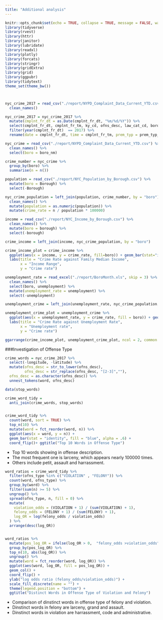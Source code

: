 ```yaml
---
title: "Additional analysis"
---
```




```r
knitr::opts_chunk$set(echo = TRUE, collapse = TRUE, message = FALSE, warning = FALSE)
library(tidyverse)
library(rvest)
library(httr)
library(janitor)
library(lubridate)
library(readxl)
library(plotly)
library(forcats)
library(stringr)
library(gridExtra)
library(grid)
library(ggpubr)
library(tidytext)
theme_set(theme_bw())



nyc_crime_2017 = read_csv("./report/NYPD_Complaint_Data_Current_YTD.csv") %>%
  clean_names()

nyc_crime_2017 = nyc_crime_2017 %>%
  mutate(cmplnt_fr_dt = as.Date(cmplnt_fr_dt, "%m/%d/%Y")) %>%
  select(cmplnt_fr_dt, cmplnt_fr_tm, ky_cd, ofns_desc, law_cat_cd, boro_nm, prem_typ_desc, longitude, latitude) %>%
  filter(year(cmplnt_fr_dt)  == 2017) %>%
  rename(date = cmplnt_fr_dt, time = cmplnt_fr_tm, prem_typ = prem_typ_desc, ofns_type = law_cat_cd, boro = boro_nm)
```


```r
nyc_crime = read_csv("./report/NYPD_Complaint_Data_Current_YTD.csv") %>%
  clean_names() %>%
  select(boro = boro_nm)

crime_number = nyc_crime %>%
  group_by(boro) %>%
  summarise(n = n()) 

population = read_csv("./report/NYC_Population_by_Borough.csv") %>%
  mutate(boro = Borough) %>%
  select(-Borough)

nyc_crime_population = left_join(population, crime_number, by = "boro") %>%
  clean_names() %>%
  mutate(population = as.numeric(population)) %>%
  mutate(crime_rate = n / population * 100000)
```

```r
income = read_csv("./report/NYC_Income_by_Borough.csv") %>%
  clean_names() %>%
  mutate(boro = borough) %>%
  select(-borough)

crime_income = left_join(income, nyc_crime_population, by = "boro")

crime_income_plot = crime_income %>%
  ggplot(aes(x = income, y = crime_rate, fill=boro)) + geom_bar(stat="identity") +
  labs(title = "Crime Rate against Family Median Income",
       x = "Income Range",
       y = "Crime rate")
```

```r
unemployment_rate = read_excel("./report/BoroMonth.xls", skip = 3) %>%
  clean_names() %>%
  select(boro, unemployment) %>%
  mutate(unemployment_rate = unemployment) %>%
  select(-unemployment)

unemployment_crime = left_join(unemployment_rate, nyc_crime_population, by = "boro")
```

```r
unemployment_crime_plot = unemployment_crime %>%
  ggplot(aes(x = unemployment_rate, y = crime_rate, fill = boro)) + geom_bar(stat="identity") +
  labs(title = "Crime Rate against Unemployment Rate",
       x = "Unemployment rate",
       y = "Crime rate")

```


```r
ggarrange(crime_income_plot, unemployment_crime_plot, ncol = 2, common.legend = TRUE)
```

###Investigation of Offense Type

```r


crime_words = nyc_crime_2017 %>%
  select(-longitude, -latitude) %>%
  mutate(ofns_desc = str_to_lower(ofns_desc),
         ofns_desc = str_replace(ofns_desc, "[2-3]",""),
  ofns_desc = as.character(ofns_desc)) %>%
  unnest_tokens(word, ofns_desc)

data(stop_words)

crime_word_tidy = 
  anti_join(crime_words, stop_words)


crime_word_tidy %>% 
  count(word, sort = TRUE) %>% 
  top_n(10) %>% 
  mutate(word = fct_reorder(word, n)) %>% 
  ggplot(aes(x = word, y = n)) + 
  geom_bar(stat = "identity", fill = "blue", alpha = .6) + 
  coord_flip()+ ggtitle("Top 10 Words in Offense Type")
```


* Top 10 words showing in offense description. 
* The most frequent one is larceny, which appears nearly 100000 times. 
* Others include petit, assault and harrassment.

```r
word_ratios = crime_word_tidy %>%
  filter(ofns_type %in% c("VIOLATION" , "FELONY")) %>%
  count(word, ofns_type) %>%
  group_by(word) %>% 
  filter(sum(n) >= 5) %>%
  ungroup() %>%
  spread(ofns_type, n, fill = 0) %>%
  mutate(
    violation_odds = (VIOLATION + 1) / (sum(VIOLATION) + 1),
    felony_odds = (FELONY + 1) / (sum(FELONY) + 1),
    log_OR = log(felony_odds / violation_odds)
  ) %>%
  arrange(desc(log_OR)) 


word_ratios %>%
  mutate(pos_log_OR = ifelse(log_OR > 0,  "felony_odds >violation_odds" ,"violation_odds > felony_odds")) %>% 
  group_by(pos_log_OR) %>%
  top_n(10, abs(log_OR)) %>%
  ungroup() %>%
  mutate(word = fct_reorder(word, log_OR)) %>%
  ggplot(aes(word, log_OR, fill = pos_log_OR)) +
  geom_col() +
  coord_flip() +
  ylab("log odds ratio (felony_odds/violation_odds)") +
  scale_fill_discrete(name = "") +
  theme(legend.position = "bottom") +
  ggtitle("Distinct Words in Offense Type of Violation and Felony")
```


* Comparison of dinstinct words in offense type of felony and violation. 
* Dinstinct words in felony are larceny, grand and assault.
* Dinstinct words in violation are harrassment, code and administrative.
